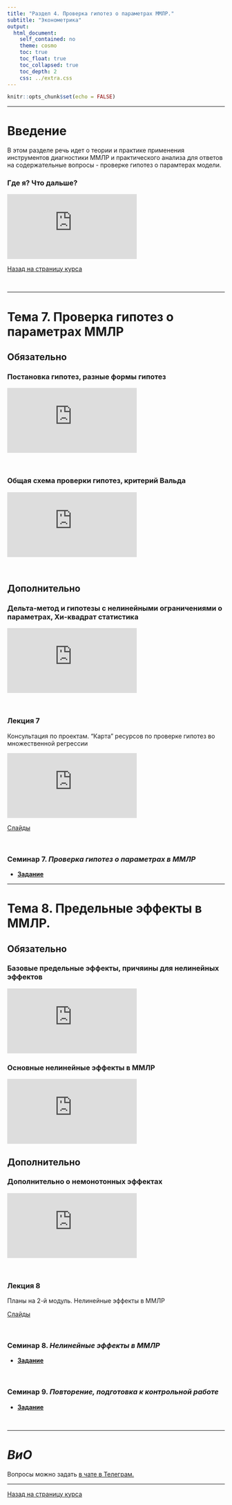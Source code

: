 ```yaml
---
title: "Раздел 4. Проверка гипотез о параметрах ММЛР."
subtitle: "Эконометрика"
output:  
  html_document:  
    self_contained: no  
    theme: cosmo
    toc: true
    toc_float: true
    toc_collapsed: true
    toc_depth: 2
    css: ../extra.css
---
```


```r
knitr::opts_chunk$set(echo = FALSE)
```

---

# Введение

В этом разделе речь идет о теории и практике применения инструментов диагностики ММЛР и практического анализа для ответов на содержательные вопросы - проверке гипотез о парамтерах модели.

### Где я? Что дальше?

<iframe src="https://www.youtube.com/embed/NJMe4mQ0msU" title="YouTube video player" frameborder="0" allow="accelerometer; autoplay; clipboard-write; encrypted-media; gyroscope; picture-in-picture" allowfullscreen></iframe>


[Назад на страницу курса](../ecox22.html)

</br>

---

# Тема 7. Проверка гипотез о параметрах ММЛР

## Обязательно

### Постановка гипотез, разные формы гипотез

<iframe src="https://www.youtube.com/embed/AhtyxkURnbw" title="YouTube video player" frameborder="0" allow="accelerometer; autoplay; clipboard-write; encrypted-media; gyroscope; picture-in-picture" allowfullscreen></iframe>
</br>

### Общая схема проверки гипотез, критерий Вальда

<iframe src="https://www.youtube.com/embed/5nHmVp90nyc" title="YouTube video player" frameborder="0" allow="accelerometer; autoplay; clipboard-write; encrypted-media; gyroscope; picture-in-picture" allowfullscreen></iframe>

</br>

## Дополнительно 

### Дельта-метод и гипотезы с нелинейными ограничениями о параметрах, Хи-квадрат статистика

<iframe src="https://www.youtube.com/embed/p1ApO06ZsDM" title="YouTube video player" frameborder="0" allow="accelerometer; autoplay; clipboard-write; encrypted-media; gyroscope; picture-in-picture" allowfullscreen></iframe>

</br>

### Лекция 7
Консультация по проектам. "Карта" ресурсов по проверке гипотез во множественной регрессии

<iframe src="https://www.youtube.com/embed/E9mwn0po8_o" title="YouTube video player" frameborder="0" allow="accelerometer; autoplay; clipboard-write; encrypted-media; gyroscope; picture-in-picture" allowfullscreen></iframe>

[Слайды](lect07_projects_hypotheses.pdf)

</br>

### Семинар 7. *Проверка гипотез о параметрах в ММЛР*

- [**Задание**](sem07_Wald.html)

---

# Тема 8. Предельные эффекты в ММЛР.

## Обязательно 

### Базовые предельные эффекты, причяины для нелинейных эффектов

<iframe src="https://www.youtube.com/embed/mXjxnv0MkBk" title="YouTube video player" frameborder="0" allow="accelerometer; autoplay; clipboard-write; encrypted-media; gyroscope; picture-in-picture" allowfullscreen></iframe>

### Основные нелинейные эффекты в ММЛР

<iframe src="https://www.youtube.com/embed/A5J3PemDD_Q" title="YouTube video player" frameborder="0" allow="accelerometer; autoplay; clipboard-write; encrypted-media; gyroscope; picture-in-picture" allowfullscreen></iframe>

## Дополнительно

### Дополнительно о немонотонных эффектах

<iframe src="https://www.youtube.com/embed/XnHKaHhjX3M" title="YouTube video player" frameborder="0" allow="accelerometer; autoplay; clipboard-write; encrypted-media; gyroscope; picture-in-picture" allowfullscreen></iframe>

</br>

### Лекция 8
Планы на 2-й модуль. Нелинейные эффекты в ММЛР

[Слайды](lect08_nonlin.pdf)

</br>

### Семинар 8. *Нелинейные эффекты в ММЛР*

- [**Задание**](sem08_nonlin.html)

</br>

### Семинар 9. *Повторение, подготовка к контрольной работе*

- [**Задание**](sem09_me_prepare.html)

</br>

---

# *ВиО*

Вопросы можно задать [в чате в Телеграм.](https://t.me/+0kRsodLpmzRmZjEy)

---

[Назад на страницу курса](../ecox22.html)
